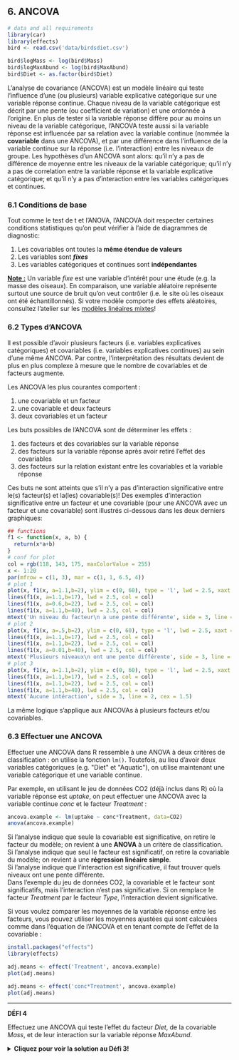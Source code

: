 ## 6. ANCOVA
```r
# data and all requirements
library(car)
library(effects)
bird <- read.csv('data/birdsdiet.csv')

bird$logMass <- log(bird$Mass)
bird$logMaxAbund <- log(bird$MaxAbund)
bird$Diet <- as.factor(bird$Diet)
```


L'analyse de covariance (ANCOVA) est un modèle linéaire qui teste
l'influence d'une (ou plusieurs) variable explicative catégorique sur
une variable réponse continue. Chaque niveau de la variable catégorique
est décrit par une pente (ou coefficient de variation) et une ordonnée à
l'origine. En plus de tester si la variable réponse diffère pour au
moins un niveau de la variable catégorique, l'ANCOVA teste aussi si la
variable réponse est influencée par sa relation avec la variable
continue (nommée la **covariable** dans une ANCOVA), et par une
différence dans l'influence de la variable continue sur la réponse
(i.e. l'interaction) entre les niveaux de groupe. Les hypothèses d'un
ANCOVA sont alors: qu'il n'y a pas de différence de moyenne entre les
niveaux de la variable catégorique; qu'il n'y a pas de correlation
entre la variable réponse et la variable explicative catégorique; et
qu'il n'y a pas d'interaction entre les variables catégoriques et
continues.

### 6.1 Conditions de base

Tout comme le test de t et l'ANOVA, l'ANCOVA doit respecter certaines
conditions statistiques qu'on peut vérifier à l'aide de diagrammes de
diagnostic:

1.  Les covariables ont toutes la **même étendue de valeurs**
2.  Les variables sont ***fixes***
3.  Les variables catégoriques et continues sont **indépendantes**

**[Note :]{.ul}** Un variable *fixe* est une variable d'intérêt pour
une étude (e.g. la masse des oiseaux). En comparaison, une variable
aléatoire représente surtout une source de bruit qu'on veut contrôler
(i.e. le site où les oiseaux ont été échantillonnés). Si votre modèle
comporte des effets aléatoires, consultez l'atelier sur les [modèles
linéaires mixtes](https://github.com/QCBSRworkshops/workshop06)!

### 6.2 Types d'ANCOVA

Il est possible d'avoir plusieurs facteurs (i.e. variables explicatives
catégoriques) et covariables (i.e. variables explicatives continues) au
sein d'une même ANCOVA. Par contre, l'interprétation des résultats
devient de plus en plus complexe à mesure que le nombre de covariables
et de facteurs augmente.

Les ANCOVA les plus courantes comportent :

1.  une covariable et un facteur
2.  une covariable et deux facteurs
3.  deux covariables et un facteur

Les buts possibles de l'ANCOVA sont de déterminer les effets :

1.  des facteurs et des covariables sur la variable réponse
2.  des facteurs sur la variable réponse après avoir retiré l'effet des
    covariables
3.  des facteurs sur la relation existant entre les covariables et la
    variable réponse

Ces buts ne sont atteints que s'il n'y a pas d'interaction
significative entre le(s) facteur(s) et la(les) covariable(s)! Des
exemples d'interaction significative entre un facteur et une covariable
(pour une ANCOVA avec un facteur et une covariable) sont illustrés
ci-dessous dans les deux derniers graphiques:


```r
## functions
f1 <- function(x, a, b) {
  return(x*a+b)
}
# conf for plot
col = rgb(118, 143, 175, maxColorValue = 255)
x <- 1:20
par(mfrow = c(1, 3), mar = c(1, 1, 6.5, 4))
# plot 1
plot(x, f1(x, a=1.1,b=2), ylim = c(0, 60), type = 'l', lwd = 2.5, xaxt = "n", yaxt = "n", xlab = "", ylab = "", bty='l', col = col)
lines(f1(x, a=1.1,b=17), lwd = 2.5, col = col)
lines(f1(x, a=0.6,b=22), lwd = 2.5, col = col)
lines(f1(x, a=1.1,b=40), lwd = 2.5, col = col)
mtext('Un niveau du facteur\n a une pente différente', side = 3, line = 2, cex = 1.5)
# plot 2
plot(x, f1(x, a=.5,b=2), ylim = c(0, 60), type = 'l', lwd = 2.5, xaxt = "n", yaxt = "n", xlab = "", ylab = "", bty='l', col = col)
lines(f1(x, a=1.1,b=17), lwd = 2.5, col = col)
lines(f1(x, a=1.1,b=22), lwd = 2.5, col = col)
lines(f1(x, a=0.01,b=40), lwd = 2.5, col = col)
mtext('Plusieurs niveaux\n ont une pente différente', side = 3, line = 2, cex = 1.5)
# plot 3
plot(x, f1(x, a=1.1,b=2), ylim = c(0, 60), type = 'l', lwd = 2.5, xaxt = "n", yaxt = "n", xlab = "", ylab = "", bty='l', col = col)
lines(f1(x, a=1.1,b=17), lwd = 2.5, col = col)
lines(f1(x, a=1.1,b=22), lwd = 2.5, col = col)
lines(f1(x, a=1.1,b=40), lwd = 2.5, col = col)
mtext('Aucune intéraction', side = 3, line = 2, cex = 1.5)
```

La même logique s'applique aux ANCOVAs à plusieurs facteurs et/ou
covariables.\

### 6.3 Effectuer une ANCOVA

Effectuer une ANCOVA dans R ressemble à une ANOVA à deux critères de
classification : on utilise la fonction `lm()`. Toutefois, au lieu
d'avoir deux variables catégoriques (e.g. \"Diet\" et \"Aquatic\"), on
utilise maintenant une variable catégorique et une variable continue.

Par exemple, en utilisant le jeu de données CO2 (déjà inclus dans R) où
la variable réponse est *uptake*, on peut effectuer une ANCOVA avec la
variable continue *conc* et le facteur *Treatment* :

```r
ancova.example <- lm(uptake ~ conc*Treatment, data=CO2)
anova(ancova.example)
```

Si l'analyse indique que seule la covariable est significative, on
retire le facteur du modèle; on revient à une **ANOVA** à un critère de
classification.\
Si l'analyse indique que seul le facteur est significatif, on retire la
covariable du modèle; on revient à une **régression linéaire simple**.\
Si l'analyse indique que l'interaction est significative, il faut
trouver quels niveaux ont une pente différente.\
Dans l'exemple du jeu de données CO2, la covariable et le facteur sont
significatifs, mais l'interaction n'est pas significative. Si on
remplace le facteur *Treatment* par le facteur *Type*, l'interaction
devient significative.

Si vous voulez comparer les moyennes de la variable réponse entre les
facteurs, vous pouvez utiliser les moyennes ajustées qui sont calculées
comme dans l'équation de l'ANCOVA et en tenant compte de l'effet de
la covariable :

```r
install.packages("effects")
library(effects)
```

```r
adj.means <- effect('Treatment', ancova.example)
plot(adj.means)

adj.means <- effect('conc*Treatment', ancova.example)
plot(adj.means)
```


------------------------------------------------------------------------

**DÉFI 4**

Effectuez une ANCOVA qui teste l'effet du facteur *Diet*, de la
covariable *Mass*, et de leur interaction sur la variable réponse
*MaxAbund*.\

<details>
  <summary>**Cliquez pour voir la solution au Défi 3!**</summary>

```r
# Si vous avez complété la section avancée sur les contrastes, vous devrez réinitialiser les contrastes
# à l'aide de la fonction ''options()''
# Si vous n'avez pas complété la section avancée sur les contrastes, ignorez la première ligne du script.
options(contrasts=c("contr.treatment", "contr.poly"))
ancov1 <- lm(logMaxAbund ~ logMass*Diet, data=bird)
summary(ancov1)
anova(ancov1)
```

Dans ce cas-ci, l'interaction n'est pas significative, ce qui signifie
que l'effet de la masse sur l'abondance maximale est le même peu
importe la diète. L'interaction est retirée du modèle et l'ANCOVA
devient :

```r
ancov2 <- lm(logMaxAbund ~ logMass + Diet, data=bird)
```

R nous indique que la diète n'est pas significative non plus, donc ce
terme est retiré du modèle. Notre modèle final devient donc une
régression linéaire simple :

```r
lm2 <- lm(logMaxAbund ~ logMass, data=bird)
```

Les résultats de l'analyse peuvent être représentés graphiquement. On
trace la variable réponse en fonction de la variable explicative
continue avec des points et des lignes de différentes couleurs pour les
différents niveaux de la variable catégorique.

Nous pouvons aussi tracez un diagramme représentant les pentes et
ordonnées à l'origine d'une ANCOVA (le modèle ancov1 plus haut) à
l'aide des fonctions `abline()` et `coef()`.

```r
coef(ancov1)


plot(logMaxAbund~logMass, data=bird, col=Diet, pch=19, ylab=expression("log"[10]*"(Maximum Abundance)"),
     xlab=expression("log"[10]*"(Mass)"))
abline(a=coef(ancov1)[1],b=coef(ancov1)[2], col="deepskyblue1")
abline(a=sum(coef(ancov1)[1]+coef(ancov1)[3]),b=sum(coef(ancov1)[2]+coef(ancov1)[7]),col="green2", lwd=2)
abline(a=sum(coef(ancov1)[1]+coef(ancov1)[4]),b=sum(coef(ancov1)[2]+coef(ancov1)[8]),col="orange1", lwd=2)
abline(a=sum(coef(ancov1)[1]+coef(ancov1)[5]),b=sum(coef(ancov1)[2]+coef(ancov1)[9]),col="lightsteelblue1",
       lwd=2)
abline(a=sum(coef(ancov1)[1]+coef(ancov1)[6]),b=sum(coef(ancov1)[2]+coef(ancov1)[10]),col="darkcyan", lwd=2)
```

</details>
